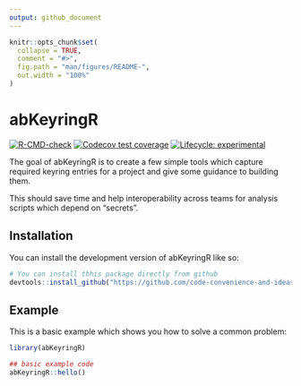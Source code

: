 ```yaml
---
output: github_document
---
```


<!-- README.md is generated from README.Rmd. Please edit that file -->

```r
knitr::opts_chunk$set(
  collapse = TRUE,
  comment = "#>",
  fig.path = "man/figures/README-",
  out.width = "100%"
)
```

# abKeyringR

<!-- badges: start -->
[![R-CMD-check](https://github.com/code-convenience-and-ideas/abKeyringR/actions/workflows/R-CMD-check.yaml/badge.svg)](https://github.com/code-convenience-and-ideas/abKeyringR/actions/workflows/R-CMD-check.yaml)
[![Codecov test coverage](https://codecov.io/gh/code-convenience-and-ideas/abKeyringR/branch/main/graph/badge.svg)](https://app.codecov.io/gh/code-convenience-and-ideas/abKeyringR?branch=main)
[![Lifecycle: experimental](https://img.shields.io/badge/lifecycle-experimental-orange.svg)](https://lifecycle.r-lib.org/articles/stages.html#experimental)
<!-- badges: end -->

The goal of abKeyringR is to create a few simple tools which capture required keyring entries for a project and give some guidance to building them.

This should save time and help interoperability across teams for analysis scripts which depend on "secrets".

## Installation

You can install the development version of abKeyringR like so:

``` r
# You can install thhis package directly from github
devtools::install_github("https://github.com/code-convenience-and-ideas/abKeyringR.git")
```

## Example

This is a basic example which shows you how to solve a common problem:

```r
library(abKeyringR)

## basic example code
abKeyringR::hello()
```
